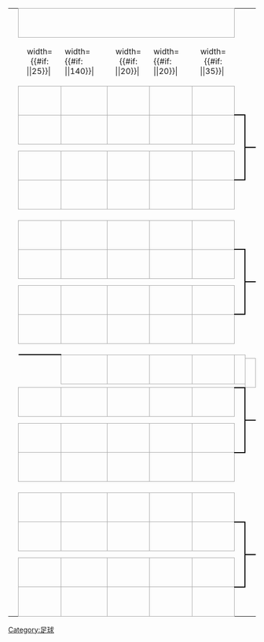 {| border=0 cellpadding=0 cellspacing=0 style="font-size: 90%; margin:1em 2em 1em 1em;"
| &nbsp;
| align="center" colspan="5" style="border:1px solid #aaa;" bgcolor=#f2f2f2|{{{RD1|'''八分之一决赛'''}}}
| colspan="2" |
| align="center" colspan="5" style="border:1px solid #aaa;" bgcolor=#f2f2f2|{{{RD2|'''四分之一决赛'''}}}
| colspan="2" |
| align="center" colspan="5" style="border:1px solid #aaa;" bgcolor=#f2f2f2|{{{RD3|'''半决赛'''}}}
| colspan="2" |
| align="center" colspan="5" style="border:1px solid #aaa;" bgcolor=#f2f2f2|{{{RD4|'''决赛'''}}}

|-
| width=1|&nbsp;
| width={{#if: {{{seed-width|}}}|{{{seed-width}}}|25}}|&nbsp;
| width={{#if: {{{team-width|}}}|{{{team-width}}}|140}}|&nbsp;
| width={{#if: {{{game-score-width|}}}|{{{game-score-width}}}|20}}|&nbsp;
| width={{#if: {{{game-score-width|}}}|{{{game-score-width}}}|20}}|&nbsp;
| width={{#if: {{{agg-score-width|}}}|{{{agg-score-width}}}|35}}|&nbsp;
| width=5|&nbsp;
| width=5|&nbsp;
| width={{#if: {{{seed-width|}}}|{{{seed-width}}}|25}}|&nbsp;
| width={{#if: {{{team-width|}}}|{{{team-width}}}|140}}|&nbsp;
| width={{#if: {{{game-score-width|}}}|{{{game-score-width}}}|20}}|&nbsp;
| width={{#if: {{{game-score-width|}}}|{{{game-score-width}}}|20}}|&nbsp;
| width={{#if: {{{agg-score-width|}}}|{{{agg-score-width}}}|35}}|&nbsp;
| width=5|&nbsp;
| width=5|&nbsp;
| width={{#if: {{{seed-width|}}}|{{{seed-width}}}|25}}|&nbsp;
| width={{#if: {{{team-width|}}}|{{{team-width}}}|140}}|&nbsp;
| width={{#if: {{{game-score-width|}}}|{{{game-score-width}}}|20}}|&nbsp;
| width={{#if: {{{game-score-width|}}}|{{{game-score-width}}}|20}}|&nbsp;
| width={{#if: {{{agg-score-width|}}}|{{{agg-score-width}}}|35}}|&nbsp;
| width=5|&nbsp;
| width=5|&nbsp;
| width={{#if: {{{seed-width|}}}|{{{seed-width}}}|25}}|&nbsp;
| width={{#if: {{{team-width|}}}|{{{team-width}}}|140}}|&nbsp;
| width={{#if: {{{game-score-width|}}}|{{{game-score-width}}}|20}}|&nbsp;
| width={{#if: {{{game-score-width|}}}|{{{game-score-width}}}|20}}|&nbsp;
| width={{#if: {{{agg-score-width|}}}|{{{agg-score-width}}}|35}}|&nbsp;

|-
| height="7"|
| align=center bgcolor="#f2f2f2" style="border:1px solid #aaa;"| {{{RD1-seed01|1}}}
| style="border:1px solid #aaa;" bgcolor="#f9f9f9"| &nbsp;{{{RD1-team01|&nbsp;}}}
| align=center style="border:1px solid #aaa;" bgcolor=#f9f9f9| {{{RD1-score01-1|&nbsp;}}}
| align=center style="border-width:1px 1px 1px 0; border-style: solid; border-color: #aaa;" bgcolor=#f9f9f9| {{{RD1-score01-2|&nbsp;}}}
! align=center style="border:1px solid #aaa;" bgcolor=#f9f9f9| {{{RD1-score01-agg|&nbsp;}}}
| align=center style="border-width:0 0 2px 0; border-style:solid;border-color:black;"|&nbsp;

|-
| height="7"|
| rowspan="2" align=center bgcolor="#f2f2f2" style="border:1px solid #aaa;"| {{{RD1-seed02|16}}}
| rowspan="2" style="border:1px solid #aaa;" bgcolor="#f9f9f9"| &nbsp;{{{RD1-team02|&nbsp;}}}
| rowspan="2" align=center style="border:1px solid #aaa;" bgcolor=#f9f9f9| {{{RD1-score02-1|&nbsp;}}}
| rowspan="2" align=center style="border-width:1px 1px 1px 0; border-style: solid; border-color: #aaa;" bgcolor=#f9f9f9| {{{RD1-score02-2|&nbsp;}}}
! rowspan="2" align=center style="border:1px solid #aaa;" bgcolor=#f9f9f9| {{{RD1-score02-agg|&nbsp;}}}
| rowspan="6" align=center style="border-width:2px 2px 2px 0; border-style:solid;border-color:black;"|&nbsp;

|-
| height="7"|
| rowspan="2" align=center style="border-width:0 0 2px 0; border-style:solid;border-color:black;"|&nbsp;
| rowspan="2" align=center bgcolor="#f2f2f2" style="border:1px solid #aaa;"| {{{RD2-seed01|&nbsp;}}}
| rowspan="2" style="border:1px solid #aaa;" bgcolor="#f9f9f9"| &nbsp;{{{RD2-team01|&nbsp;}}}
| rowspan="2" align=center style="border:1px solid #aaa;" bgcolor=#f9f9f9| {{{RD2-score01-1|&nbsp;}}}
| rowspan="2" align=center style="border-width:1px 1px 1px 0; border-style: solid; border-color: #aaa;" bgcolor=#f9f9f9| {{{RD2-score01-2|&nbsp;}}}
! rowspan="2" align=center style="border:1px solid #aaa;" bgcolor=#f9f9f9| {{{RD2-score01-agg|&nbsp;}}}
| rowspan="2" align=center style="border-width:0 0 2px 0; border-style:solid;border-color:black;"|&nbsp;

|-
| height="7"|
| rowspan="2" colspan="5"|

|-
| height="7"|
| rowspan="2" align=center style="border-width:2px 0 0 0; border-style:solid;border-color:black;"|&nbsp;
| rowspan="2" align=center bgcolor="#f2f2f2" style="border:1px solid #aaa;"| {{{RD2-seed02|&nbsp;}}}
| rowspan="2" style="border:1px solid #aaa;" bgcolor="#f9f9f9"| &nbsp;{{{RD2-team02|&nbsp;}}}
| rowspan="2" align=center style="border:1px solid #aaa;" bgcolor=#f9f9f9| {{{RD2-score02-1|&nbsp;}}}
| rowspan="2" align=center style="border-width:1px 1px 1px 0; border-style: solid; border-color: #aaa;" bgcolor=#f9f9f9| {{{RD2-score02-2|&nbsp;}}}
! rowspan="2" align=center style="border:1px solid #aaa;" bgcolor=#f9f9f9| {{{RD2-score02-agg|&nbsp;}}}
| rowspan="12" align=center style="border-width:2px 2px 2px 0; border-style:solid;border-color:black;"|&nbsp;

|-
| height="7"|
| rowspan="2" align=center bgcolor="#f2f2f2" style="border:1px solid #aaa;"| {{{RD1-seed03|8}}}
| rowspan="2" style="border:1px solid #aaa;" bgcolor="#f9f9f9"| &nbsp;{{{RD1-team03|&nbsp;}}}
| rowspan="2" align=center style="border:1px solid #aaa;" bgcolor=#f9f9f9| {{{RD1-score03-1|&nbsp;}}}
| rowspan="2" align=center style="border-width:1px 1px 1px 0; border-style: solid; border-color: #aaa;" bgcolor=#f9f9f9| {{{RD1-score03-2|&nbsp;}}}
! rowspan="2" align=center style="border:1px solid #aaa;" bgcolor=#f9f9f9| {{{RD1-score03-agg|&nbsp;}}}

|-
| height="7"|

|-
| height="7"|
| rowspan="2" align=center bgcolor="#f2f2f2" style="border:1px solid #aaa;"| {{{RD1-seed04|9}}}
| rowspan="2" style="border:1px solid #aaa;" bgcolor="#f9f9f9"| &nbsp;{{{RD1-team04|&nbsp;}}}
| rowspan="2" align=center style="border:1px solid #aaa;" bgcolor=#f9f9f9| {{{RD1-score04-1|&nbsp;}}}
| rowspan="2" align=center style="border-width:1px 1px 1px 0; border-style: solid; border-color: #aaa;" bgcolor=#f9f9f9| {{{RD1-score04-2|&nbsp;}}}
! rowspan="2" align=center style="border:1px solid #aaa;" bgcolor=#f9f9f9| {{{RD1-score04-agg|&nbsp;}}}
| rowspan="2" align=center style="border-width:2px 0 0 0; border-style:solid;border-color:black;"|&nbsp;

|-
| height="7"|
| colspan="7"|
| rowspan="2" align=center style="border-width:0 0 2px 0; border-style:solid;border-color:black;"|&nbsp;
| rowspan="2" align=center bgcolor="#f2f2f2" style="border:1px solid #aaa;"| {{{RD3-seed01|&nbsp;}}}
| rowspan="2" style="border:1px solid #aaa;" bgcolor="#f9f9f9"| &nbsp;{{{RD3-team01|&nbsp;}}}
| rowspan="2" align=center style="border:1px solid #aaa;" bgcolor=#f9f9f9| {{{RD3-score01-1|&nbsp;}}}
| rowspan="2" align=center style="border-width:1px 1px 1px 0; border-style: solid; border-color: #aaa;" bgcolor=#f9f9f9| {{{RD3-score01-2|&nbsp;}}}
! rowspan="2" align=center style="border:1px solid #aaa;" bgcolor=#f9f9f9| {{{RD3-score01-agg|&nbsp;}}}
| rowspan="2" align=center style="border-width:0 0 2px 0; border-style:solid;border-color:black;"|&nbsp;

|-
| height="7"|
| rowspan="2" colspan="12" align="center"|{{{group1|}}}

|-
| height="7"|
| rowspan="2" align=center style="border-width:2px 0 0 0; border-style:solid;border-color:black;"|&nbsp;
| rowspan="2" align=center bgcolor="#f2f2f2" style="border:1px solid #aaa;"| {{{RD3-seed02|&nbsp;}}}
| rowspan="2" style="border:1px solid #aaa;" bgcolor="#f9f9f9"| &nbsp;{{{RD3-team02|&nbsp;}}}
| rowspan="2" align=center style="border:1px solid #aaa;" bgcolor=#f9f9f9| {{{RD3-score02-1|&nbsp;}}}
| rowspan="2" align=center style="border-width:1px 1px 1px 0; border-style: solid; border-color: #aaa;" bgcolor=#f9f9f9| {{{RD3-score02-2|&nbsp;}}}
! rowspan="2" align=center style="border:1px solid #aaa;" bgcolor=#f9f9f9| {{{RD3-score02-agg|&nbsp;}}}
| rowspan="24" align=center style="border-width:2px 2px 2px 0; border-style:solid;border-color:black;"|&nbsp;

|-
| height="7"|
| rowspan="2" align=center bgcolor="#f2f2f2" style="border:1px solid #aaa;"| {{{RD1-seed05|5}}}
| rowspan="2" style="border:1px solid #aaa;" bgcolor="#f9f9f9"| &nbsp;{{{RD1-team05|&nbsp;}}}
| rowspan="2" align=center style="border:1px solid #aaa;" bgcolor=#f9f9f9| {{{RD1-score05-1|&nbsp;}}}
| rowspan="2" align=center style="border-width:1px 1px 1px 0; border-style: solid; border-color: #aaa;" bgcolor=#f9f9f9| {{{RD1-score05-2|&nbsp;}}}
! rowspan="2" align=center style="border:1px solid #aaa;" bgcolor=#f9f9f9| {{{RD1-score05-agg|&nbsp;}}}
| rowspan="2" align=center style="border-width:0 0 2px 0; border-style:solid;border-color:black;"|&nbsp;

|-
| height="7"|

|-
| height="7"|
| rowspan="2" align=center bgcolor="#f2f2f2" style="border:1px solid #aaa;"| {{{RD1-seed06|12}}}
| rowspan="2" style="border:1px solid #aaa;" bgcolor="#f9f9f9"| &nbsp;{{{RD1-team06|&nbsp;}}}
| rowspan="2" align=center style="border:1px solid #aaa;" bgcolor=#f9f9f9| {{{RD1-score06-1|&nbsp;}}}
| rowspan="2" align=center style="border-width:1px 1px 1px 0; border-style: solid; border-color: #aaa;" bgcolor=#f9f9f9| {{{RD1-score06-2|&nbsp;}}}
! rowspan="2" align=center style="border:1px solid #aaa;" bgcolor=#f9f9f9| {{{RD1-score06-agg|&nbsp;}}}
| rowspan="6" align=center style="border-width:2px 2px 2px 0; border-style:solid;border-color:black;"|&nbsp;

|-
| height="7"|
| rowspan="2" align=center style="border-width:0 0 2px 0; border-style:solid;border-color:black;"|&nbsp;
| rowspan="2" align=center bgcolor="#f2f2f2" style="border:1px solid #aaa;"| {{{RD2-seed03|&nbsp;}}}
| rowspan="2" style="border:1px solid #aaa;" bgcolor="#f9f9f9"| &nbsp;{{{RD2-team03|&nbsp;}}}
| rowspan="2" align=center style="border:1px solid #aaa;" bgcolor=#f9f9f9| {{{RD2-score03-1|&nbsp;}}}
| rowspan="2" align=center style="border-width:1px 1px 1px 0; border-style: solid; border-color: #aaa;" bgcolor=#f9f9f9| {{{RD2-score03-2|&nbsp;}}}
! rowspan="2" align=center style="border:1px solid #aaa;" bgcolor=#f9f9f9| {{{RD2-score03-agg|&nbsp;}}}

|-
| height="7"|
| rowspan="2" colspan="5"|

|-
| height="7"|
| rowspan="2" align=center style="border-width:2px 0 0 0; border-style:solid;border-color:black;"|&nbsp;
| rowspan="2" align=center bgcolor="#f2f2f2" style="border:1px solid #aaa;"| {{{RD2-seed04|&nbsp;}}}
| rowspan="2" style="border:1px solid #aaa;" bgcolor="#f9f9f9"| &nbsp;{{{RD2-team04|&nbsp;}}}
| rowspan="2" align=center style="border:1px solid #aaa;" bgcolor=#f9f9f9| {{{RD2-score04-1|&nbsp;}}}
| rowspan="2" align=center style="border-width:1px 1px 1px 0; border-style: solid; border-color: #aaa;" bgcolor=#f9f9f9| {{{RD2-score04-2|&nbsp;}}}
! rowspan="2" align=center style="border:1px solid #aaa;" bgcolor=#f9f9f9| {{{RD2-score04-agg|&nbsp;}}}
| rowspan="12" align=center style="border-width:2px 0 2px 0; border-style:solid;border-color:black;"|&nbsp;

|-
| height="7"|
| rowspan="2" align=center bgcolor="#f2f2f2" style="border:1px solid #aaa;"| {{{RD1-seed07|4}}}
| rowspan="2" style="border:1px solid #aaa;" bgcolor="#f9f9f9"| &nbsp;{{{RD1-team07|&nbsp;}}}
| rowspan="2" align=center style="border:1px solid #aaa;" bgcolor=#f9f9f9| {{{RD1-score07-1|&nbsp;}}}
| rowspan="2" align=center style="border-width:1px 1px 1px 0; border-style: solid; border-color: #aaa;" bgcolor=#f9f9f9| {{{RD1-score07-2|&nbsp;}}}
! rowspan="2" align=center style="border:1px solid #aaa;" bgcolor=#f9f9f9| {{{RD1-score07-agg|&nbsp;}}}

|-
| height="7"|

|-
| height="7"|
| rowspan="2" align=center bgcolor="#f2f2f2" style="border:1px solid #aaa;"| {{{RD1-seed08|13}}}
| rowspan="2" style="border:1px solid #aaa;" bgcolor="#f9f9f9"| &nbsp;{{{RD1-team08|&nbsp;}}}
| rowspan="2" align=center style="border:1px solid #aaa;" bgcolor=#f9f9f9| {{{RD1-score08-1|&nbsp;}}}
| rowspan="2" align=center style="border-width:1px 1px 1px 0; border-style: solid; border-color: #aaa;" bgcolor=#f9f9f9| {{{RD1-score08-2|&nbsp;}}}
! rowspan="2" align=center style="border:1px solid #aaa;" bgcolor=#f9f9f9| {{{RD1-score08-agg|&nbsp;}}}
| rowspan="2" align=center style="border-width:2px 0 0 0; border-style:solid;border-color:black;"|&nbsp;

|-
| height="7"|
| colspan="14"|
| rowspan="2" align=center style="border-width:0 0 2px 0; border-style:solid;border-color:black;"|&nbsp;
| rowspan="2" align=center bgcolor="#f2f2f2" style="border:1px solid #aaa;"| {{{RD4-seed01|&nbsp;}}}
| rowspan="2" style="border:1px solid #aaa;" bgcolor="#f9f9f9"| &nbsp;{{{RD4-team01|&nbsp;}}}
| rowspan="2" align=center style="border:1px solid #aaa;" bgcolor=#f9f9f9| {{{RD4-score01-1|&nbsp;}}}
| rowspan="2" align=center style="border-width:1px 1px 1px 0; border-style: solid; border-color: #aaa;" bgcolor=#f9f9f9| {{{RD4-score01-2|&nbsp;}}}
! rowspan="2" align=center style="border:1px solid #aaa;" bgcolor=#f9f9f9| {{{RD4-score01-agg|&nbsp;}}}

|-
| rowspan="2"|
| height="7"|
| rowspan="2" colspan="19" align="center"|{{{group3|}}}
|-

|-
| height="7"|
| rowspan="2" align=center style="border-width:2px 0 0 0; border-style:solid;border-color:black;"|&nbsp;
| rowspan="2" align=center bgcolor="#f2f2f2" style="border:1px solid #aaa;"| {{{RD4-seed02|&nbsp;}}}
| rowspan="2" style="border:1px solid #aaa;" bgcolor="#f9f9f9"| &nbsp;{{{RD4-team02|&nbsp;}}}
| rowspan="2" align=center style="border:1px solid #aaa;" bgcolor=#f9f9f9| {{{RD4-score02-1|&nbsp;}}}
| rowspan="2" align=center style="border-width:1px 1px 1px 0; border-style: solid; border-color: #aaa;" bgcolor=#f9f9f9| {{{RD4-score02-2|&nbsp;}}}
! rowspan="2" align=center style="border:1px solid #aaa;" bgcolor=#f9f9f9| {{{RD4-score02-agg|&nbsp;}}}

|-
| height="7"|
| rowspan="2" align=center bgcolor="#f2f2f2" style="border:1px solid #aaa;"| {{{RD1-seed09|6}}}
| rowspan="2" style="border:1px solid #aaa;" bgcolor="#f9f9f9"| &nbsp;{{{RD1-team09|&nbsp;}}}
| rowspan="2" align=center style="border:1px solid #aaa;" bgcolor=#f9f9f9| {{{RD1-score09-1|&nbsp;}}}
| rowspan="2" align=center style="border-width:1px 1px 1px 0; border-style: solid; border-color: #aaa;" bgcolor=#f9f9f9| {{{RD1-score09-2|&nbsp;}}}
! rowspan="2" align=center style="border:1px solid #aaa;" bgcolor=#f9f9f9| {{{RD1-score09-agg|&nbsp;}}}
| rowspan="2" align=center style="border-width:0 0 2px 0; border-style:solid;border-color:black;"|&nbsp;

|-
| height="7"|

|-
| height="7"|
| rowspan="2" align=center bgcolor="#f2f2f2" style="border:1px solid #aaa;"| {{{RD1-seed10|11}}}
| rowspan="2" style="border:1px solid #aaa;" bgcolor="#f9f9f9"| &nbsp;{{{RD1-team10|&nbsp;}}}
| rowspan="2" align=center style="border:1px solid #aaa;" bgcolor=#f9f9f9| {{{RD1-score10-1|&nbsp;}}}
| rowspan="2" align=center style="border-width:1px 1px 1px 0; border-style: solid; border-color: #aaa;" bgcolor=#f9f9f9| {{{RD1-score10-2|&nbsp;}}}
! rowspan="2" align=center style="border:1px solid #aaa;" bgcolor=#f9f9f9| {{{RD1-score10-agg|&nbsp;}}}
| rowspan="6" align=center style="border-width:2px 2px 2px 0; border-style:solid;border-color:black;"|&nbsp;

|-
| height="7"|
| rowspan="2" align=center style="border-width:0 0 2px 0; border-style:solid;border-color:black;"|&nbsp;
| rowspan="2" align=center bgcolor="#f2f2f2" style="border:1px solid #aaa;"| {{{RD2-seed05|&nbsp;}}}
| rowspan="2" style="border:1px solid #aaa;" bgcolor="#f9f9f9"| &nbsp;{{{RD2-team05|&nbsp;}}}
| rowspan="2" align=center style="border:1px solid #aaa;" bgcolor=#f9f9f9| {{{RD2-score05-1|&nbsp;}}}
| rowspan="2" align=center style="border-width:1px 1px 1px 0; border-style: solid; border-color: #aaa;" bgcolor=#f9f9f9| {{{RD2-score05-2|&nbsp;}}}
! rowspan="2" align=center style="border:1px solid #aaa;" bgcolor=#f9f9f9| {{{RD2-score05-agg|&nbsp;}}}

|-
| height="7"|
| rowspan="2" colspan="5"|

|-
| height="7"|
| rowspan="2" align=center style="border-width:2px 0 0 0; border-style:solid;border-color:black;"|&nbsp;
| rowspan="2" align=center bgcolor="#f2f2f2" style="border:1px solid #aaa;"| {{{RD2-seed06|&nbsp;}}}
| rowspan="2" style="border:1px solid #aaa;" bgcolor="#f9f9f9"| &nbsp;{{{RD2-team06|&nbsp;}}}
| rowspan="2" align=center style="border:1px solid #aaa;" bgcolor=#f9f9f9| {{{RD2-score06-1|&nbsp;}}}
| rowspan="2" align=center style="border-width:1px 1px 1px 0; border-style: solid; border-color: #aaa;" bgcolor=#f9f9f9| {{{RD2-score06-2|&nbsp;}}}
! rowspan="2" align=center style="border:1px solid #aaa;" bgcolor=#f9f9f9| {{{RD2-score06-agg|&nbsp;}}}
| rowspan="12" align=center style="border-width:2px 2px 2px 0; border-style:solid;border-color:black;"|&nbsp;

|-
| height="7"|
| rowspan="2" align=center bgcolor="#f2f2f2" style="border:1px solid #aaa;"| {{{RD1-seed11|3}}}
| rowspan="2" style="border:1px solid #aaa;" bgcolor="#f9f9f9"| &nbsp;{{{RD1-team11|&nbsp;}}}
| rowspan="2" align=center style="border:1px solid #aaa;" bgcolor=#f9f9f9| {{{RD1-score11-1|&nbsp;}}}
| rowspan="2" align=center style="border-width:1px 1px 1px 0; border-style: solid; border-color: #aaa;" bgcolor=#f9f9f9| {{{RD1-score11-2|&nbsp;}}}
! rowspan="2" align=center style="border:1px solid #aaa;" bgcolor=#f9f9f9| {{{RD1-score11-agg|&nbsp;}}}

|-
| height="7"|

|-
| height="7"|
| rowspan="2" align=center bgcolor="#f2f2f2" style="border:1px solid #aaa;"| {{{RD1-seed12|14}}}
| rowspan="2" style="border:1px solid #aaa;" bgcolor="#f9f9f9"| &nbsp;{{{RD1-team12|&nbsp;}}}
| rowspan="2" align=center style="border:1px solid #aaa;" bgcolor=#f9f9f9| {{{RD1-score12-1|&nbsp;}}}
| rowspan="2" align=center style="border-width:1px 1px 1px 0; border-style: solid; border-color: #aaa;" bgcolor=#f9f9f9| {{{RD1-score12-2|&nbsp;}}}
! rowspan="2" align=center style="border:1px solid #aaa;" bgcolor=#f9f9f9| {{{RD1-score12-agg|&nbsp;}}}
| rowspan="2" align=center style="border-width:2px 0 0 0; border-style:solid;border-color:black;"|&nbsp;

|-
| height="7"|
| colspan="7"|
| rowspan="2" align=center style="border-width:0 0 2px 0; border-style:solid;border-color:black;"|&nbsp;
| rowspan="2" align=center bgcolor="#f2f2f2" style="border:1px solid #aaa;"| {{{RD3-seed03|&nbsp;}}}
| rowspan="2" style="border:1px solid #aaa;" bgcolor="#f9f9f9"| &nbsp;{{{RD3-team03|&nbsp;}}}
| rowspan="2" align=center style="border:1px solid #aaa;" bgcolor=#f9f9f9| {{{RD3-score03-1|&nbsp;}}}
| rowspan="2" align=center style="border-width:1px 1px 1px 0; border-style: solid; border-color: #aaa;" bgcolor=#f9f9f9| {{{RD3-score03-2|&nbsp;}}}
! rowspan="2" align=center style="border:1px solid #aaa;" bgcolor=#f9f9f9| {{{RD3-score03-agg|&nbsp;}}}

|-
| height="7"|
| rowspan="2" colspan="12" align="center"|{{{group2|}}}

|-
| height="7"|
| rowspan="2" align=center style="border-width:2px 0 0 0; border-style:solid;border-color:black;"|&nbsp;
| rowspan="2" align=center bgcolor="#f2f2f2" style="border:1px solid #aaa;"| {{{RD3-seed04|&nbsp;}}}
| rowspan="2" style="border:1px solid #aaa;" bgcolor="#f9f9f9"| &nbsp;{{{RD3-team04|&nbsp;}}}
| rowspan="2" align=center style="border:1px solid #aaa;" bgcolor=#f9f9f9| {{{RD3-score04-1|&nbsp;}}}
| rowspan="2" align=center style="border-width:1px 1px 1px 0; border-style: solid; border-color: #aaa;" bgcolor=#f9f9f9| {{{RD3-score04-2|&nbsp;}}}
! rowspan="2" align=center style="border:1px solid #aaa;" bgcolor=#f9f9f9| {{{RD3-score04-agg|&nbsp;}}}
| rowspan="2" align=center style="border-width:2px 0 0 0; border-style:solid;border-color:black;"|&nbsp;

|-
| height="7"|
| rowspan="2" align=center bgcolor="#f2f2f2" style="border:1px solid #aaa;"| {{{RD1-seed13|7}}}
| rowspan="2" style="border:1px solid #aaa;" bgcolor="#f9f9f9"| &nbsp;{{{RD1-team13|&nbsp;}}}
| rowspan="2" align=center style="border:1px solid #aaa;" bgcolor=#f9f9f9| {{{RD1-score13-1|&nbsp;}}}
| rowspan="2" align=center style="border-width:1px 1px 1px 0; border-style: solid; border-color: #aaa;" bgcolor=#f9f9f9| {{{RD1-score13-2|&nbsp;}}}
! rowspan="2" align=center style="border:1px solid #aaa;" bgcolor=#f9f9f9| {{{RD1-score13-agg|&nbsp;}}}
| rowspan="2" align=center style="border-width:0 0 2px 0; border-style:solid;border-color:black;"|&nbsp;

|-
| height="7"|

|-
| height="7"|
| rowspan="2" align=center bgcolor="#f2f2f2" style="border:1px solid #aaa;"| {{{RD1-seed14|10}}}
| rowspan="2" style="border:1px solid #aaa;" bgcolor="#f9f9f9"| &nbsp;{{{RD1-team14|&nbsp;}}}
| rowspan="2" align=center style="border:1px solid #aaa;" bgcolor=#f9f9f9| {{{RD1-score14-1|&nbsp;}}}
| rowspan="2" align=center style="border-width:1px 1px 1px 0; border-style: solid; border-color: #aaa;" bgcolor=#f9f9f9| {{{RD1-score14-2|&nbsp;}}}
! rowspan="2" align=center style="border:1px solid #aaa;" bgcolor=#f9f9f9| {{{RD1-score14-agg|&nbsp;}}}
| rowspan="6" align=center style="border-width:2px 2px 2px 0; border-style:solid;border-color:black;"|&nbsp;

|-
| height="7"|
| rowspan="2" align=center style="border-width:0 0 2px 0; border-style:solid;border-color:black;"|&nbsp;
| rowspan="2" align=center bgcolor="#f2f2f2" style="border:1px solid #aaa;"| {{{RD2-seed07|&nbsp;}}}
| rowspan="2" style="border:1px solid #aaa;" bgcolor="#f9f9f9"| &nbsp;{{{RD2-team07|&nbsp;}}}
| rowspan="2" align=center style="border:1px solid #aaa;" bgcolor=#f9f9f9| {{{RD2-score07-1|&nbsp;}}}
| rowspan="2" align=center style="border-width:1px 1px 1px 0; border-style: solid; border-color: #aaa;" bgcolor=#f9f9f9| {{{RD2-score07-2|&nbsp;}}}
! rowspan="2" align=center style="border:1px solid #aaa;" bgcolor=#f9f9f9| {{{RD2-score07-agg|&nbsp;}}}

|-
| height="7"|
| rowspan="2" colspan="5"|

|-
| height="7"|
| rowspan="2" align=center style="border-width:2px 0 0 0; border-style:solid;border-color:black;"|&nbsp;
| rowspan="2" align=center bgcolor="#f2f2f2" style="border:1px solid #aaa;"| {{{RD2-seed08|&nbsp;}}}
| rowspan="2" style="border:1px solid #aaa;" bgcolor="#f9f9f9"| &nbsp;{{{RD2-team08|&nbsp;}}}
| rowspan="2" align=center style="border:1px solid #aaa;" bgcolor=#f9f9f9| {{{RD2-score08-1|&nbsp;}}}
| rowspan="2" align=center style="border-width:1px 1px 1px 0; border-style: solid; border-color: #aaa;" bgcolor=#f9f9f9| {{{RD2-score08-2|&nbsp;}}}
! rowspan="2" align=center style="border:1px solid #aaa;" bgcolor=#f9f9f9| {{{RD2-score08-agg|&nbsp;}}}
| rowspan="2" align=center style="border-width:2px 0 0 0; border-style:solid;border-color:black;"|&nbsp;

|-
| height="7"|
| rowspan="2" align=center bgcolor="#f2f2f2" style="border:1px solid #aaa;"| {{{RD1-seed15|2}}}
| rowspan="2" style="border:1px solid #aaa;" bgcolor="#f9f9f9"| &nbsp;{{{RD1-team15|&nbsp;}}}
| rowspan="2" align=center style="border:1px solid #aaa;" bgcolor=#f9f9f9| {{{RD1-score15-1|&nbsp;}}}
| rowspan="2" align=center style="border-width:1px 1px 1px 0; border-style: solid; border-color: #aaa;" bgcolor=#f9f9f9| {{{RD1-score15-2|&nbsp;}}}
! rowspan="2" align=center style="border:1px solid #aaa;" bgcolor=#f9f9f9| {{{RD1-score15-agg|&nbsp;}}}

|-
| height="7"|

|-
| height="7"|
| align=center bgcolor="#f2f2f2" style="border:1px solid #aaa;"| {{{RD1-seed16|15}}}
| style="border:1px solid #aaa;" bgcolor="#f9f9f9"| &nbsp;{{{RD1-team16|&nbsp;}}}
| align=center style="border:1px solid #aaa;" bgcolor=#f9f9f9| {{{RD1-score16-1|&nbsp;}}}
| align=center style="border-width:1px 1px 1px 0; border-style: solid; border-color: #aaa;" bgcolor=#f9f9f9| {{{RD1-score16-2|&nbsp;}}}
! align=center style="border:1px solid #aaa;" bgcolor=#f9f9f9| {{{RD1-score16-agg|&nbsp;}}}
| align=center style="border-width:2px 0 0 0; border-style:solid;border-color:black;"|&nbsp;
|}

<noinclude>{{Documentation}}
[[Category:对阵形势图模版|{{PAGENAME}}]]
[[Category:足球]]</noinclude>